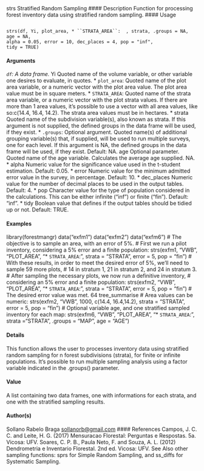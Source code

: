 
strs Stratified Random Sampling
#### Description
Function for processing forest inventory data using stratified random sampling.
#### Usage
<pre><code>
strs(df, Yi, plot_area, * ``STRATA_AREA``:  , strata, .groups = NA, age = NA,
alpha = 0.05, error = 10, dec_places = 4, pop = "inf",
tidy = TRUE)
</code></pre>

#### Arguments 
*``df``: A data frame.
* Yi Quoted name of the volume variable, or other variable one desires to evaluate, in quotes.
* `` plot_area``:  Quoted name of the plot area variable, or a numeric vector with the plot area
value. The plot area value must be in square meters.
* ``STRATA_AREA``:   Quoted name of the strata area variable, or a numeric vector with the plot strata
values. If there are more than 1 area values, it’s possible to use a vector with all
area values, like so:c(14.4, 16.4, 14.2). The strata area values must be in hectares.
* strata Quoted name of the subdivision variable(s), also known as strata. If this argument is not supplied, the defined groups in the data frame will be used, if they
exist.
* ``.groups``: Optional argument. Quoted name(s) of additional grouping variable(s) that, if supplied, will be used to run multiple surveys, one for each level. If this argument
is NA, the defined groups in the data frame will be used, if they exist. Default: NA.
age Optional parameter. Quoted name of the age variable. Calculates the average
age supplied. NA.
* alpha Numeric value for the significance value used in the t-student estimation. Default: 0.05.
* error Numeric value for the minimum admitted error value in the survey, in percentage. Default: 10.
* dec_places Numeric value for the number of decimal places to be used in the output tables. Default: 4.
* pop Character value for the type of population considered in the calculations. This can be either infinite ("inf") or finite ("fin"). Default: "inf".
* tidy Boolean value that defines if the output tables should be tidied up or not. Default: TRUE.

#### Examples
library(forestmangr)
data("exfm1")
data("exfm2")
data("exfm6")
# The objective is to sample an area, with an error of 5%.
# First we run a pilot inventory, considering a 5% error and a finite population:
strs(exfm1, "VWB", "PLOT_AREA", "* ``STRATA_AREA``:  ", strata = "STRATA", error = 5, pop = "fin")
# With these results, in order to meet the desired error of 5%, we'll need to sample 59 more plots,
# 14 in stratum 1, 21 in stratum 2, and 24 in stratum 3.
# After sampling the necessary plots, we now run a definitive inventory,
# considering an 5% error and a finite population:
strs(exfm2, "VWB", "PLOT_AREA", "* ``STRATA_AREA``:  ", strata = "STRATA", error = 5, pop = "fin")
# The desired error value was met.
64 tree_summarise
# Area values can be numeric:
strs(exfm2, "VWB", 1000, c(14.4, 16.4,14.2), strata = "STRATA", error = 5, pop = "fin")
# Optional variable age, and one stratified sampled inventory for each map:
strs(exfm6, "VWB", "PLOT_AREA", "* ``STRATA_AREA``:  ", strata ="STRATA", .groups = "MAP", age = "AGE")

#### Details
This function allows the user to processes inventory data using stratified random sampling for n forest subdivisions (strata), for finite or infinite populations. It’s possible to run multiple sampling
analysis using a factor variable indicated in the .groups() parameter.

#### Value
A list containing two data frames, one with informations for each strata, and one with the stratified sampling results.

#### Author(s)
Sollano Rabelo Braga <sollanorb@gmail.com>
#### References
Campos, J. C. C. and Leite, H. G. (2017) Mensuracao Florestal: Perguntas e Respostas. 5a. Vicosa:
UFV.
Soares, C. P. B., Paula Neto, F. and Souza, A. L. (2012) Dendrometria e Inventario Florestal. 2nd
ed. Vicosa: UFV.
See Also
other sampling functions: sprs for Simple Random Sampling, and ss_diffs for Systematic Sampling.

